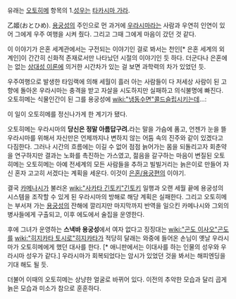 유래는 [[오토히메]] 항목의 1.[[성우]]는 [[타카시마 가라]].

乙姬(おとひめ). [[용궁성]]의 주인으로 먼 과거에 [[우라시마]]라는 사람과 우연히 인연이 있어 그에게 우주 여행을 시켜 줬다. 그리고 그때 그에게 마음이 갔던 것 같다.

이 이야기가 은혼 세계관에서는 구전되는 이야기인 걸로 봐서는 천인[* 은혼 세계의 외계인]이 간간히 신화적 존재로서만 나타났던 시절의 이야기인 듯 하다. 더군다나 은혼에는 없는 [[상대성 이론]]에 의거한 시간차가 있는 걸 보면 과학력의 차가 있었던 듯.

우주여행으로 발생한 타임랙에 의해 세월이 흘러 아는 사람들이 다 저세상 사람이 된 고향에 돌아온 우라시마는 충격을 받고 자살을 시도하지만 실패하고 의식불명에 빠진다. 오토히메는 식물인간이 된 그를 용궁성에 [[wiki:"냉동수면"콜드슬립]]시키는데...:

이 일이 오토히메를 정신나가게 한 계기가 됐다.

오토히메는 우라시마의 '''당신은 정말 아름답구려.'''라는 말을 가슴에 품고, 언젠가 눈을 뜰 우라시마를 위해서 자신만은 언제까지나 변하지 않는 어둠 속의 진주와 같이 있겠다고 다짐한다. 그러나 시간의 흐름에는 이길 수 없어 점점 늙어가는 몸을 되돌리고자 회춘약을 연구하지만 결과는 노화를 촉진하는 가스였고, 젊음을 갈구하는 마음이 변질된 오토히메는 오토히메는 아예 전세계의 모든 사람들을 추하고 빌빌거리는 늙은이로 만들어 자신 혼자 고고히 서겠다는 계획을 세운다. 이것이 [[은혼/용궁편]]의 이야기.

결국 [[카메나시]]가 불러온 [[wiki:"사카타 긴토키"긴토키]] 일행과 오랜 세월 끝에 용궁성의 시스템을 조작할 수 있게 된 우라시마의 방해로 해당 계획은 실패한다. 그리고 오토히메는 부서져 가는 [[용궁성]]의 잔해에 깔리지만 마지막까지 반역을 일으킨 카메나시와 그외의 병사들에게 구출되고, 이후 에도에서 술집을 운영한다.

후에 그녀가 운영하는 '''스낵바 용궁성'''에서 여자 없다고 징징대는 [[wiki:"곤도 이사오"곤도]]를 [[wiki:"히지카타 토시로"히지카타]]가 적당히 달래는 와중에 들어온 손님이 옛날 우라시마가 오토히메에게 했던 대사를 한다. [* 애니판에서는 이대사를 하는 인물의 성우와 우라시마 성우가 같다.] 우라시마가 회복되었다는 암시가 있었던 것을 봐서는 해피엔딩을 기대 해도 될 듯.

더불어 이때의 오토히메는 상냥한 얼굴로 바뀌어 있다. 이전의 추악한 모습과 달리 곱게 늙은 모습과 미소가 참으로 훈훈하다.
